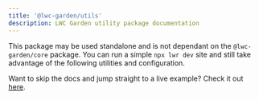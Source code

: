 ```yaml
---
title: '@lwc-garden/utils'
description: LWC Garden utility package documentation
---
```



This package may be used standalone and is not dependant on the `@lwc-garden/core` package. You can run a simple `npx lwr dev` site and still take advantage of the following utilities and configuration.

Want to skip the docs and jump straight to a live example? Check it out [here](/examples/lwr-standard-with-utils/).